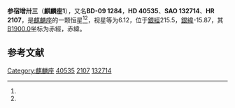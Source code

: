 {{Starbox begin
| name = 麒麟座1
}}
{{Starbox observe
| epoch = [[J2000.0|J2000.0]]
| constell = [[麒麟座|麒麟座]]<ref name=SIMBAD>{{cite web
 | url=http://simbad.u-strasbg.fr/simbad/sim-id?Ident=HR+2107
 | title=Pulsating variable Star
 | publisher=Centre de Données astronomiques de Strasbourg
 | work=SIMBAD
 | accessdate=2012-07-13
 | archive-date=2016-03-17
 | archive-url=https://web.archive.org/web/20160317092459/http://simbad.u-strasbg.fr/simbad/sim-id?Ident=HR+2107
 | dead-url=no
 }}</ref><ref name=DATA>{{cite web
 | url=http://vizier.u-strasbg.fr/viz-bin/VizieR-5?-out.add=.&-source=5050&-corr=PK=HR&-out.max=9999&HR=2107
 | title=VizieR Detailed Page
 | accessdate=2012-07-13
 | archive-date=2019-06-08
 | archive-url=https://web.archive.org/web/20190608121925/http://vizier.u-strasbg.fr/viz-bin/VizieR-5?-out.add=.&-source=5050&-corr=PK=HR&-out.max=9999&HR=2107
 | dead-url=no
 }}</ref>
| 星官 = 
| ra = {{RA|5|59|1}}<ref name=SIMBAD /><ref name=DATA />
| dec = {{DEC|-9|22|56}}<ref name=SIMBAD /><ref name=DATA />
| appmag_v = 6.12<ref name=SIMBAD /><ref name=DATA />
}}
{{Starbox character
| class = F2IV<ref name=SIMBAD /><ref name=DATA />
| b-v = 0.29<ref name=SIMBAD /><ref name=DATA />
| u-b = 0.1<ref name=SIMBAD /><ref name=DATA />
| r-i = <ref name=SIMBAD /><ref name=DATA />
| variable = 
}}
{{Starbox astrometry
| radial_v = 0.1
| prop_mo_ra = 12
| parallax = 
| p_error = 
}}
{{Starbox catalog
| names =BD-09 1284，[[SAO星表|SAO]] 132714，[[HD星表|HD]] 40535，[[HR星表|HR]] 2107}}
{{Starbox reference |Simbad=HR+2107}}
{{Starbox end}}

'''参宿增卅三'''（'''麒麟座1'''），又名'''BD-09 1284'''，'''HD 40535'''、'''SAO 132714'''、'''HR 2107'''，是[[麒麟座|麒麟座]]的一颗恒星<ref name=SIMBAD /><ref name=DATA />，视星等为6.12，位于[[銀道座標系|銀經]]215.5，[[銀道座標系|銀緯]]-15.87，其[[B1900.0|B1900.0]]坐标为赤經{{RA|5|54|15.7}}，赤緯{{DEC|-9|-15.87|27}}。

== 参考文献 ==
{{reflist}}

{{star-stub}}

{{麒麟座恒星}}
{{星官|参宿|7|39}}
[[Category:麒麟座|Category:麒麟座]]
[[Category:HD和HDE天體|40535]]
[[Category:HR天體|2107]]
[[Category:SAO天體|132714]]